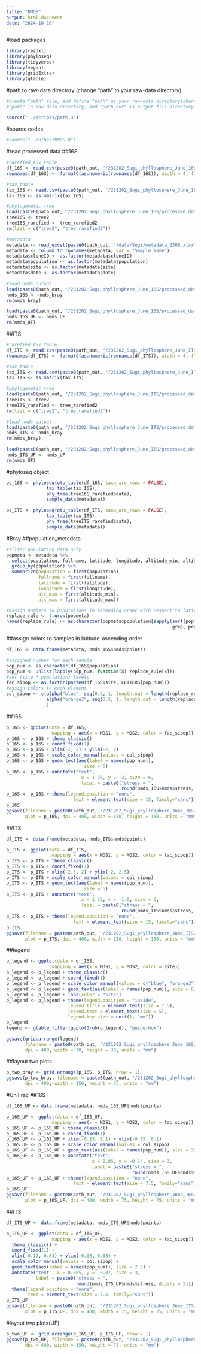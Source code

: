 ```yaml
---
title: "NMDS"
output: html_document
date: "2024-10-10"
---
```


#load packages

```r
library(readxl)
library(phyloseq)
library(tidyverse)
library(vegan)
library(gridExtra)
library(gtable)
```

#path to raw-data directory (change "path" to your raw-data directory)

```r
#create "path" file, and define "path" as your raw-data directory(character vector) in the file
#"path" is raw-data directory, and "path_out" is output file directory

source("../scripts/path.R")
```

#source codes

```r
#source("../R/bestNMDS.R")
```

#read processed data
##16S

```r
#rarefied_ASV_table
df_16S <- read.csv(paste0(path_out, "/231202_Sugi_phyllosphere_June_16S/processed_data/df_rarefied_16S.csv"), row.names = 1)
rownames(df_16S) <- formatC(as.numeric(rownames(df_16S)), width = 4, flag = "0") #add 0 to rownames

#tax_table
tax_16S <- read.csv(paste0(path_out, "/231202_Sugi_phyllosphere_June_16S/processed_data/tax_table2_16S.csv"), row.names = 1)
tax_16S <- as.matrix(tax_16S)

#phylogenetic tree
load(paste0(path_out, "/231202_Sugi_phyllosphere_June_16S/processed_data/trees.Rdata"))
tree16S <- tree2
tree16S_rarefied <- tree_rarefied2
rm(list = c("tree2", "tree_rarefied2"))

#metadata
metadata <- read_excel(paste0(path_out, "/data/Sugi/metadata_2306.xlsx"), sheet = "Sheet1")
metadata <- column_to_rownames(metadata, var = "Sample_Name")
metadata$cloneID <- as.factor(metadata$cloneID)
metadata$population <- as.factor(metadata$population)
metadata$site <- as.factor(metadata$site)
metadata$date <- as.factor(metadata$date)

#load nmds output
load(paste0(path_out, "/231202_Sugi_phyllosphere_June_16S/processed_data/NMDS_bray_16S.Rdata"))
nmds_16S <- nmds_bray
rm(nmds_bray)

load(paste0(path_out, "/231202_Sugi_phyllosphere_June_16S/processed_data/NMDS_weightedUF_16S.Rdata"))
nmds_16S_UF <- nmds_UF
rm(nmds_UF)
```

##ITS

```r
#rarefied_ASV_table
df_ITS <- read.csv(paste0(path_out, "/231202_Sugi_phyllosphere_June_ITS/processed_data/df_rarefied_ITS.csv"), row.names = 1)
rownames(df_ITS) <- formatC(as.numeric(rownames(df_ITS)), width = 4, flag = "0") #add 0 to rownames

#tax_table
tax_ITS <- read.csv(paste0(path_out, "/231202_Sugi_phyllosphere_June_ITS/processed_data/tax_table2_ITS.csv"), row.names = 1)
tax_ITS <- as.matrix(tax_ITS)

#phylogenetic tree
load(paste0(path_out, "/231202_Sugi_phyllosphere_June_ITS/processed_data/trees.Rdata"))
treeITS <- tree2
treeITS_rarefied <- tree_rarefied2
rm(list = c("tree2", "tree_rarefied2"))

#load nmds output
load(paste0(path_out, "/231202_Sugi_phyllosphere_June_ITS/processed_data/NMDS_bray_ITS.Rdata"))
nmds_ITS <- nmds_bray
rm(nmds_bray)

load(paste0(path_out, "/231202_Sugi_phyllosphere_June_ITS/processed_data/NMDS_weightedUF_ITS.Rdata"))
nmds_ITS_UF <- nmds_UF
rm(nmds_UF)
```

#phyloseq object

```r
ps_16S <- phyloseq(otu_table(df_16S, taxa_are_rows = FALSE), 
               tax_table(tax_16S), 
               phy_tree(tree16S_rarefied$data), 
               sample_data(metadata))

ps_ITS <- phyloseq(otu_table(df_ITS, taxa_are_rows = FALSE), 
               tax_table(tax_ITS), 
               phy_tree(treeITS_rarefied$data), 
               sample_data(metadata))
```

#Bray
##population_metadata

```r
#filter population data only
popmeta <- metadata %>% 
  select(population, fullname, latitude, longitude, altitude_min, altitude_max) %>% 
  group_by(population) %>% 
  summarize(population = first(population), 
            fullname = first(fullname), 
            latitude = first(latitude), 
            longitude = first(longitude), 
            alt_min = first(altitude_min), 
            alt_max = first(altitude_max))

#assign numbers to populations in ascending order with respect to latitude
replace_rule <- 1:nrow(popmeta)
names(replace_rule) <- as.character(popmeta$population[sapply(sort(popmeta$latitude), 
                                                              grep, popmeta$latitude)])
```

##assign colors to samples in latitude-ascending order

```r
df_16S <- data.frame(metadata, nmds_16S$nmds$points)

#assigned number for each sample
pop_num <- as.character(df_16S$population)
pop_num <- unlist(lapply(pop_num, function(x) replace_rule[x]))
#set (site * population) levels
fac_sipop <- as.factor(paste0(df_16S$site, LETTERS[pop_num]))
#assign colors to each element
col_sipop <- c(alpha("blue", seq(0.5, 1, length.out = length(replace_rule))), 
               alpha("orange3", seq(0.5, 1, length.out = length(replace_rule)))
               )
```

##16S

```r
p_16S <- ggplot(data = df_16S, 
                 mapping = aes(x = MDS1, y = MDS2, color = fac_sipop))
p_16S <- p_16S + theme_classic()
p_16S <- p_16S + coord_fixed(1)
p_16S <- p_16S + xlim(-2, 2) + ylim(-2, 2)
p_16S <- p_16S + scale_color_manual(values = col_sipop)
p_16S <- p_16S + geom_text(aes(label = names(pop_num)), 
                             size = 6)
p_16S <- p_16S + annotate("text", 
                            x = 1.35, y = -2, size = 6, 
                            label = paste0("stress = ", 
                                           round(nmds_16S$nmds$stress, digits = 4)))
p_16S <- p_16S + theme(legend.position = "none", 
                         text = element_text(size = 15, family="sans"))
p_16S
ggsave(filename = paste0(path_out, "/231202_Sugi_phyllosphere_June_16S/figures/NMDS_bray_wide.png"), 
       plot = p_16S, dpi = 400, width = 150, height = 150, units = "mm")
```

##ITS

```r
df_ITS <- data.frame(metadata, nmds_ITS$nmds$points)

p_ITS <- ggplot(data = df_ITS, 
                 mapping = aes(x = MDS1, y = MDS2, color = fac_sipop))
p_ITS <- p_ITS + theme_classic()
p_ITS <- p_ITS + coord_fixed(1)
p_ITS <- p_ITS + xlim(-2.5, 2) + ylim(-2, 2.5)
p_ITS <- p_ITS + scale_color_manual(values = col_sipop)
p_ITS <- p_ITS + geom_text(aes(label = names(pop_num)), 
                             size = 6)
p_ITS <- p_ITS + annotate("text", 
                            x = 1.35, y = -1.6, size = 6, 
                            label = paste0("stress = ", 
                                           round(nmds_ITS$nmds$stress, digits = 4)))
p_ITS <- p_ITS + theme(legend.position = "none", 
                         text = element_text(size = 15, family="sans"))
p_ITS
ggsave(filename = paste0(path_out, "/231202_Sugi_phyllosphere_June_ITS/figures/NMDS_bray_wide.png"), 
       plot = p_ITS, dpi = 400, width = 150, height = 150, units = "mm")
```

##legend

```r
p_legend <- ggplot(data = df_16S, 
                 mapping = aes(x = MDS1, y = MDS2, color = site))
p_legend <- p_legend + theme_classic()
p_legend <- p_legend + coord_fixed(1)
p_legend <- p_legend + scale_color_manual(values = c("blue", "orange3"))
p_legend <- p_legend + geom_text(aes(label = names(pop_num)), size = 6)
p_legend <- p_legend + labs(color = "Site")
p_legend <- p_legend + theme(legend.position = "inside", 
                       legend.title = element_text(size = 7.5), 
                       legend.text = element_text(size = 5), 
                       legend.key.size = unit(1, "mm"))
p_legend
legend <- gtable_filter(ggplotGrob(p_legend), "guide-box")

ggsave(grid.arrange(legend), 
       filename = paste0(path_out, "/231202_Sugi_phyllosphere_June_16S/figures/NMDS_legend.png"), 
       dpi = 400, width = 30, height = 30, units = "mm")
```

##layout two plots

```r
p_two_bray <- grid.arrange(p_16S, p_ITS, nrow = 1)
ggsave(p_two_bray, filename = paste0(path_out, "/231202_Sugi_phyllosphere_June_16S/figures/NMDS_bray_both.png"), 
       dpi = 400, width = 150, height = 75, units = "mm")
```

#UniFrac
##16S
```r
df_16S_UF <- data.frame(metadata, nmds_16S_UF$nmds$points)

p_16S_UF <- ggplot(data = df_16S_UF, 
                 mapping = aes(x = MDS1, y = MDS2, color = fac_sipop))
p_16S_UF <- p_16S_UF + theme_classic()
p_16S_UF <- p_16S_UF + coord_fixed(1)
p_16S_UF <- p_16S_UF + xlim(-0.15, 0.1) + ylim(-0.15, 0.1)
p_16S_UF <- p_16S_UF + scale_color_manual(values = col_sipop)
p_16S_UF <- p_16S_UF + geom_text(aes(label = names(pop_num)), size = 3)
p_16S_UF <- p_16S_UF + annotate("text", 
                                x = 0.05, y = -0.14, size = 3, 
                                label = paste0("stress = ", 
                                               round(nmds_16S_UF$nmds$stress, digits = 5)))
p_16S_UF <- p_16S_UF + theme(legend.position = "none", 
                         text = element_text(size = 7.5, family="sans"))
p_16S_UF
ggsave(filename = paste0(path_out, "/231202_Sugi_phyllosphere_June_16S/figures/NMDS_UF.png"), 
       plot = p_16S_UF, dpi = 400, width = 75, height = 75, units = "mm")
```

##ITS

```r
df_ITS_UF <- data.frame(metadata, nmds_ITS_UF$nmds$points)

p_ITS_UF <- ggplot(data = df_ITS_UF, 
                 mapping = aes(x = MDS1, y = MDS2, color = fac_sipop)) + 
  theme_classic() + 
  coord_fixed(1) + 
  xlim(-0.12, 0.04) + ylim(-0.08, 0.08) + 
  scale_color_manual(values = col_sipop) + 
  geom_text(aes(label = names(pop_num)), size = 2.5) + 
  annotate("text", x = 0.005, y = -0.07, size = 3, 
           label = paste0("stress = ", 
                          round(nmds_ITS_UF$nmds$stress, digits = 5))) + 
  theme(legend.position = "none", 
        text = element_text(size = 7.5, family="sans"))
p_ITS_UF
ggsave(filename = paste0(path_out, "/231202_Sugi_phyllosphere_June_ITS/figures/NMDS_UF.png"), 
       plot = p_ITS_UF, dpi = 400, width = 75, height = 75, units = "mm")
```

#layout two plots(UF)

```r
p_two_UF <- grid.arrange(p_16S_UF, p_ITS_UF, nrow = 1)
ggsave(p_two_UF, filename = paste0(path_out, "/231202_Sugi_phyllosphere_June_16S/figures/NMDS_UF_both.png"), 
       dpi = 400, width = 150, height = 75, units = "mm")
```

